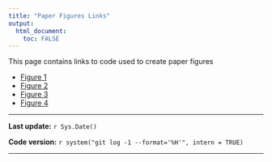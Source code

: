 ```yaml
---
title: "Paper Figures Links"
output:
  html_document:
    toc: FALSE
---
```

This page contains links to code used to create paper figures

* [Figure 1](Figure.1_script.html)
* [Figure 2](Figure.2_script.html)
* [Figure 3](Figure.3_script.html)
* [Figure 4](Figure.4_script.html)

***
**Last update:** `r Sys.Date()`

**Code version:** `r system("git log -1 --format='%H'", intern = TRUE)`    

***
